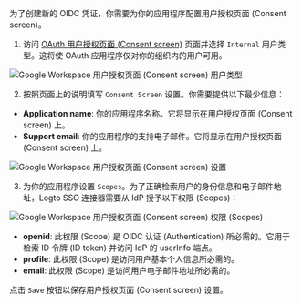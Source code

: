
为了创建新的 OIDC 凭证，你需要为你的应用程序配置用户授权页面 (Consent screen)。

1. 访问 [OAuth 用户授权页面 (Consent screen)](https://console.cloud.google.com/apis/credentials/consent) 页面并选择 `Internal` 用户类型。这将使 OAuth 应用程序仅对你的组织内的用户可用。

<img
  src={googleWorkspaceConsentScreenUserTypeImage}
  alt="Google Workspace 用户授权页面 (Consent screen) 用户类型"
/>

2. 按照页面上的说明填写 `Consent Screen` 设置。你需要提供以下最少信息：

- **Application name**: 你的应用程序名称。它将显示在用户授权页面 (Consent screen) 上。
- **Support email**: 你的应用程序的支持电子邮件。它将显示在用户授权页面 (Consent screen) 上。

<img
  src={googleWorkspaceConsentScreenSettingsImage}
  alt="Google Workspace 用户授权页面 (Consent screen) 设置"
/>

3. 为你的应用程序设置 `Scopes`。为了正确检索用户的身份信息和电子邮件地址，Logto SSO 连接器需要从 IdP 授予以下权限 (Scopes)：

<img
  src={googleWorkspaceConsentScreenScopesImage}
  alt="Google Workspace 用户授权页面 (Consent screen) 权限 (Scopes)"
/>

- **openid**: 此权限 (Scope) 是 OIDC 认证 (Authentication) 所必需的。它用于检索 ID 令牌 (ID token) 并访问 IdP 的 userInfo 端点。
- **profile**: 此权限 (Scope) 是访问用户基本个人信息所必需的。
- **email**: 此权限 (Scope) 是访问用户电子邮件地址所必需的。

点击 `Save` 按钮以保存用户授权页面 (Consent screen) 设置。
